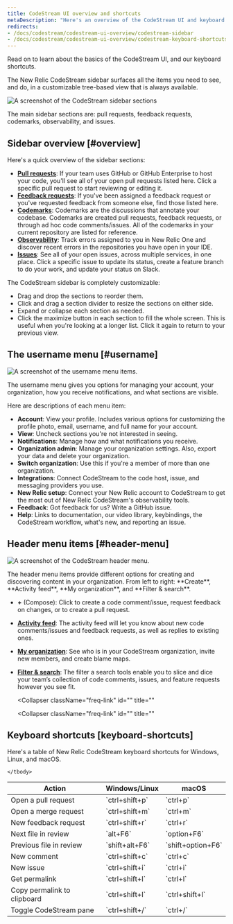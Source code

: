 ```yaml
---
title: CodeStream UI overview and shortcuts
metaDescription: "Here's an overview of the CodeStream UI and keyboard shortcurts."
redirects:
- /docs/codestream/codestream-ui-overview/codestream-sidebar
- /docs/codestream/codestream-ui-overview/codestream-keyboard-shortcuts
---
```


Read on to learn about the basics of the CodeStream UI, and our keyboard shortcuts.

<CollapserGroup>
  <Collapser
    className="freq-link"
    id="ui-sidebar"
    title="CodeStream sidebar"
  >
The New Relic CodeStream sidebar surfaces all the items you need to see, and do, in a customizable tree-based view that is always available. 

![A screenshot of the CodeStream sidebar sections](./images/Sidebar3.png "The CodeStream sidebar sections.")

<figcaption>The main sidebar sections are: pull requests, feedback requests, codemarks, observability, and issues.</figcaption>

## Sidebar overview [#overview]

Here's a quick overview of the sidebar sections:

* **[Pull requests](/docs/codestream/codestream-ui-overview/pull-requests-section)**: If your team uses GitHub or GitHub Enterprise to host your code, you'll see all of your open pull requests listed here. Click a specific pull request to start reviewing or editing it.
* **[Feedback requests](/docs/codestream/codestream-ui-overview/feedback-requests-section)**: If you've been assigned a feedback request or you've requested feedback from someone else, find those listed here.
* **[Codemarks](/docs/codestream/codestream-ui-overview/codemarks-section)**: Codemarks are the discussions that annotate your codebase. Codemarks are created pull requests, feedback requests, or through ad hoc code comments/issues. All of the codemarks in your current repository are listed for reference.
* **[Observability](/docs/codestream/codestream-ui-overview/observability-section)**: Track errors assigned to you in New Relic One and discover recent errors in the repositories you have open in your IDE.
* **[Issues](/docs/codestream/codestream-ui-overview/issues-section)**: See all of your open issues, across multiple services, in one place. Click a specific issue to update its status, create a feature branch to do your work, and update your status on Slack.

The CodeStream sidebar is completely customizable: 

* Drag and drop the sections to reorder them. 
* Click and drag a section divider to resize the sections on either side. 
* Expand or collapse each section as needed. 
* Click the maximize button in each section to fill the whole screen. This is useful when you're looking at a longer list. Click it again to return to your previous view.

## The username menu [#username]

![A screenshot of the username menu items.](./images/UsernameMenu.png "The username menu items.")

<figcaption>The username menu gives you options for managing your account, your organization, how you receive notifications, and what sections are visible.</figcaption>

Here are descriptions of each menu item:

* **Account**: View your profile. Includes various options for customizing the profile photo, email, username, and full name for your account.
* **View**: Uncheck sections you're not interested in seeing.
* **Notifications**: Manage how and what notifications you receive.
* **Organization admin**: Manage your organization settings. Also, export your data and delete your organization.
* **Switch organization**: Use this if you're a member of more than one organization.
* **Integrations**: Connect CodeStream to the code host, issue, and messaging providers you use.
* **New Relic setup**: Connect your New Relic account to CodeStream to get the most out of New Relic CodeStream's observability tools.
* **Feedback**: Got feedback for us? Write a GitHub issue.
* **Help**: Links to documentation, our video library, keybindings, the CodeStream workflow, what's new, and reporting an issue.

## Header menu items [#header-menu]

![A screenshot of the CodeStream header menu.](./images/GlobalOptions2.png "The CodeStream header menu.")

<figcaption>The header menu items provide different options for creating and discovering content in your organization. From left to right: **Create**, **Activity feed**, **My organization**, and **Filter & search**.</figcaption>

* **+** (Compose): Click to create a code comment/issue, request feedback on changes, or to create a pull request.
* **[Activity feed](/docs/codestream/codestream-ui-overview/activity-feed)**: The activity feed will let you know about new code comments/issues and feedback requests, as well as replies to existing ones.
* **[My organization](/docs/codestream/codestream-ui-overview/myorganization)**: See who is in your CodeStream organization, invite new members, and create blame maps.
* **[Filter & search](/docs/codestream/codestream-ui-overview/filter-and-search)**: The filter a search tools enable you to slice and dice your team’s collection of code comments, issues, and feature requests however you see fit.
  </Collapser>

  <Collapser
    className="freq-link"
    id=""
    title=""
  >

  </Collapser>

  <Collapser
    className="freq-link"
    id=""
    title=""
  >

  </Collapser>

</CollapserGroup>

## Keyboard shortcuts [keyboard-shortcuts]

Here's a table of New Relic CodeStream keyboard shortcuts for Windows, Linux, and macOS.

<table>
  <thead>
    <tr>
      <th style={{ width: "200px" }}>
        Action
      </th>
      <th>
        Windows/Linux
      </th>
    <th>
        macOS
      </th>
    </tr>
  </thead>
    <tbody>
    <tr>
      <td>
        Open a pull request
      </td>
      <td>
        `ctrl+shift+p`
      </td>
      <td>
        `ctrl+p`
      </td>
    </tr>
    <tr>
      <td>
        Open a merge request
      </td>
      <td>
        `ctrl+shift+m`
      </td>
      <td>
        `ctrl+m`
      </td>
    </tr>
    <tr>
      <td>
        New feedback request
      </td>
      <td>
        `ctrl+shift+r`
      </td>
      <td>
        `ctrl+r`
      </td>
    </tr>
    <tr>
      <td>
        Next file in review
      </td>
      <td>
        `alt+F6`
      </td>
      <td>
        `option+F6`
      </td>
    </tr>
    <tr>
      <td>
        Previous file in review
      </td>
      <td>
        `shift+alt+F6`
      </td>
      <td>
        `shift+option+F6`
      </td>
    </tr>
    <tr>
      <td>
        New comment
      </td>
      <td>
        `ctrl+shift+c`
      </td>
      <td>
        `ctrl+c`
      </td>
    </tr>
    <tr>
      <td>
        New issue
      </td>
      <td>
        `ctrl+shift+i`
      </td>
      <td>
        `ctrl+i`
      </td>
    </tr>
    <tr>
      <td>
        Get permalink
      </td>
      <td>
        `ctrl+shift+l`
      </td>
      <td>
        `ctrl+l`
      </td>
    </tr>
    <tr>
      <td>
        Copy permalink to clipboard
      </td>
      <td>
        `ctrl+shift+l`
      </td>
      <td>
        `ctrl+shift+l`
      </td>
    </tr>
    <tr>
      <td>
        Toggle CodeStream pane
      </td>
      <td>
        `ctrl+shift+/`
      </td>
      <td>
        `ctrl+/`
      </td>
    </tr>

    </tbody>
</table>
